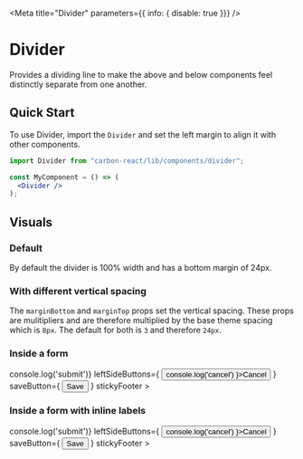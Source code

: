 


<Meta
  title="Divider"
  parameters={{ info: { disable: true }}}
/>

# Divider
Provides a dividing line to make the above and below components feel distinctly separate from one another.

## Quick Start

To use Divider, import the `Divider` and set the left margin to align it with other components.

```jsx
import Divider from "carbon-react/lib/components/divider";

const MyComponent = () => (
  <Divider />
);
```

## Visuals

### Default
By default the divider is 100% width and has a bottom margin of 24px.

<Preview>
  <Story name="default">
    <Divider />
  </Story>
</Preview>

### With different vertical spacing 
The `marginBottom` and `marginTop` props set the vertical spacing. These props are mulitipliers and are therefore multiplied by the base theme spacing which is `8px`. The default for both is `3` and therefore `24px`.

<Preview>
  <Story name="different spacing">
    <Divider marginTop={7} marginBottom={7} />
  </Story>
</Preview>

### Inside a form

<Preview>
  <Story name="Inside a form">
    <Form
      onSubmit={ () => console.log('submit')}
      leftSideButtons={ <Button onClick={ () => console.log('cancel') }>Cancel</Button> }
      saveButton={ <Button buttonType='primary' type="submit">Save</Button> }
      stickyFooter
    >
      <Textbox label="Textbox" />
      <Textbox label="Textbox" marginBottom={7} />
      <Divider marginBottom={7} />
      <Textbox label="Textbox" />
    </Form>
  </Story> 
</Preview>

### Inside a form with inline labels

<Preview>
  <Story name="Inside a form with inline labels">
    <Form
      onSubmit={ () => console.log('submit')}
      leftSideButtons={ <Button onClick={ () => console.log('cancel') }>Cancel</Button> }
      saveButton={ <Button buttonType='primary' type="submit">Save</Button> }
      stickyFooter
    >
      <Textbox label="Textbox" labelInline labelWidth={10} />
      <Textbox label="Textbox" labelInline labelWidth={10} marginBottom={7} />
      <Divider marginBottom={7} marginLeft='10%' />
      <Textbox label="Textbox" labelInline labelWidth={10} />
    </Form>
  </Story> 
</Preview>